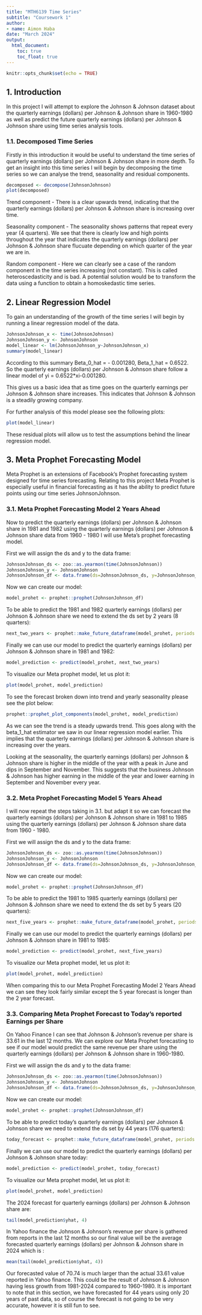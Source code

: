 ```yaml
---
title: "MTH6139 Time Series"
subtitle: "Coursework 1"
author:
- name: Aimon Haba 
date: "March 2024"
output:
  html_document:
    toc: true
    toc_float: true
---
```


```r
knitr::opts_chunk$set(echo = TRUE)
```

## 1. Introduction <a id="section-1"></a>
In this project I will attempt to explore the Johnson & Johnson dataset about the quarterly earnings (dollars) per Johnson & Johnson share in 1960-1980 as well as predict the future quarterly earnings (dollars) per Johnson & Johnson share using time series analysis tools.

### 1.1. Decomposed Time Series

Firstly in this introduction it would be useful to understand the time series of quarterly earnings (dollars) per Johnson & Johnson share in more depth. To get an insight into this time series I will begin by decomposing the time series so we can analyse the trend, seasonality and residual components.

```r
decomposed <- decompose(JohnsonJohnson)
plot(decomposed)
```

Trend component - There is a clear upwards trend, indicating that the quarterly earnings (dollars) per Johnson & Johnson share is increasing over time.

Seasonality component - The seasonality shows patterns that repeat every year (4 quarters). We see that there is clearly low and high points throughout the year that indicates the quarterly earnings (dollars) per Johnson & Johnson share flucuate depending on which quarter of the year we are in.

Random component - Here we can clearly see a case of the random component in the time series increasing (not constant). This is called heteroscedasticity and is bad. A potential solution would be to transform the data using a function to obtain a homoskedastic time series.

## 2. Linear Regression Model

To gain an understanding of the growth of the time series I will begin by running a linear regression model of the data.

```r
JohnsonJohnson_x <- time(JohnsonJohnson)
JohnsonJohnson_y <- JohnsonJohnson
model_linear <- lm(JohnsonJohnson_y~JohnsonJohnson_x)
summary(model_linear)
```

According to this summary Beta_0_hat = - 0.001280, Beta_1_hat = 0.6522. So the quarterly earnings (dollars) per Johnson & Johnson share follow a linear model of yi = 0.6522*xi-0.001280. 

This gives us a basic idea that as time goes on the quarterly earnings per Johnson & Johnson share increases. This indicates that Johnson & Johnson is a steadily growing company.

For further analysis of this model please see the following plots:

```r
plot(model_linear)
```

These residual plots will allow us to test the assumptions behind the linear regression model.

## 3. Meta Prophet Forecasting Model

Meta Prophet is an extensions of Facebook's Prophet forecasting system designed for time series forecasting. Relating to this project Meta Prophet is especially useful in financial forecasting as it has the ability to predict future points using our time series JohnsonJohnson.

### 3.1. Meta Prophet Forecasting Model 2 Years Ahead

Now to predict the quarterly earnings (dollars) per Johnson & Johnson share in 1981 and 1982 using the quarterly earnings (dollars) per Johnson & Johnson share data from 1960 - 1980 I will use Meta's prophet forecasting model. 

First we will assign the ds and y to the data frame:

```r
JohnsonJohnson_ds <- zoo::as.yearmon(time(JohnsonJohnson))
JohnsonJohnson_y <- JohnsonJohnson
JohnsonJohnson_df <- data.frame(ds=JohnsonJohnson_ds, y=JohnsonJohnson_y)
```

Now we can create our model:

```r
model_prohet <- prophet::prophet(JohnsonJohnson_df)
```

To be able to predict the 1981 and 1982 quarterly earnings (dollars) per Johnson & Johnson share we need to extend the ds set by 2 years (8 quarters):

```r
next_two_years <- prophet::make_future_dataframe(model_prohet, periods = 8, freq = "quarter")
```

Finally we can use our model to predict the quarterly earnings (dollars) per Johnson & Johnson share in 1981 and 1982:

```r
model_prediction <- predict(model_prohet, next_two_years)
```

To visualize our Meta prophet model, let us plot it:

```r
plot(model_prohet, model_prediction)
```

To see the forecast broken down into trend and yearly seasonality please see the plot below: 

```r
prophet::prophet_plot_components(model_prohet, model_prediction)
```

As we can see the trend is a steady upwards trend. This goes along with the beta_1_hat estimator we saw in our linear regression model earlier. This implies that the quarterly earnings (dollars) per Johnson & Johnson share is increasing over the years. 

Looking at the seasonality, the quarterly earnings (dollars) per Johnson & Johnson share is higher in the middle of the year with a peak in June and dips in September and November. This suggests that the business Johnson & Johnson has higher earning in the middle of the year and lower earning in September and November every year. 

### 3.2. Meta Prophet Forecasting Model 5 Years Ahead

I will now repeat the steps taking in 3.1. but adapt it so we can forecast the quarterly earnings (dollars) per Johnson & Johnson share in 1981 to 1985 using the quarterly earnings (dollars) per Johnson & Johnson share data from 1960 - 1980.

First we will assign the ds and y to the data frame:

```r
JohnsonJohnson_ds <- zoo::as.yearmon(time(JohnsonJohnson))
JohnsonJohnson_y <- JohnsonJohnson
JohnsonJohnson_df <- data.frame(ds=JohnsonJohnson_ds, y=JohnsonJohnson_y)
```

Now we can create our model:

```r
model_prohet <- prophet::prophet(JohnsonJohnson_df)
```

To be able to predict the 1981 to 1985 quarterly earnings (dollars) per Johnson & Johnson share we need to extend the ds set by 5 years (20 quarters):

```r
next_five_years <- prophet::make_future_dataframe(model_prohet, periods = 20, freq = "quarter")
```

Finally we can use our model to predict the quarterly earnings (dollars) per Johnson & Johnson share in 1981 to 1985:

```r
model_prediction <- predict(model_prohet, next_five_years)
```

To visualize our Meta prophet model, let us plot it:

```r
plot(model_prohet, model_prediction)
```

When comparing this to our Meta Prophet Forecasting Model 2 Years Ahead we can see they look fairly similar except the 5 year forecast is longer than the 2 year forecast. 

### 3.3. Comparing Meta Prophet Forecast to Today's reported Earnings per Share

On Yahoo Finance I can see that Johnson & Johnson's revenue per share is 33.61 in the last 12 months. We can explore our Meta Prophet forecasting to see if our model would predict the same revenue per share using the quarterly earnings (dollars) per Johnson & Johnson share in 1960-1980.

First we will assign the ds and y to the data frame:

```r
JohnsonJohnson_ds <- zoo::as.yearmon(time(JohnsonJohnson))
JohnsonJohnson_y <- JohnsonJohnson
JohnsonJohnson_df <- data.frame(ds=JohnsonJohnson_ds, y=JohnsonJohnson_y)
```

Now we can create our model:

```r
model_prohet <- prophet::prophet(JohnsonJohnson_df)
```

To be able to predict today's quarterly earnings (dollars) per Johnson & Johnson share we need to extend the ds set by 44 years (176 quarters):

```r
today_forecast <- prophet::make_future_dataframe(model_prohet, periods = 176, freq = "quarter")
```

Finally we can use our model to predict the quarterly earnings (dollars) per Johnson & Johnson share today:

```r
model_prediction <- predict(model_prohet, today_forecast)
```

To visualize our Meta prophet model, let us plot it:

```r
plot(model_prohet, model_prediction)
```

The 2024 forecast for quarterly earnings (dollars) per Johnson & Johnson share are:

```r
tail(model_prediction$yhat, 4)
```

In Yahoo finance the Johnson & Johnson's revenue per share is gathered from reports in the last 12 months so our final value will be the average forecasted quarterly earnings (dollars) per Johnson & Johnson share in 2024 which is :

```r
mean(tail(model_prediction$yhat, 4))
```

Our forecasted value of 70.74 is much larger than the actual 33.61 value reported in Yahoo finance. This could be the result of Johnson & Johnson having less growth from 1981-2024 compared to 1960-1980. It is important to note that in this section, we have forecasted for 44 years using only 20 years of past data, so of course the forecast is not going to be very accurate, however it is still fun to see. 

